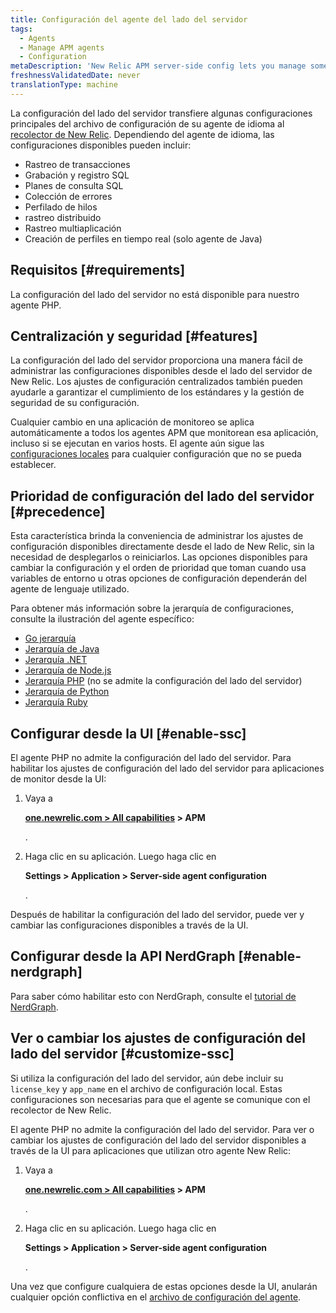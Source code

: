 ```yaml
---
title: Configuración del agente del lado del servidor
tags:
  - Agents
  - Manage APM agents
  - Configuration
metaDescription: 'New Relic APM server-side config lets you manage some agent settings from the New Relic side, instead of the agent config file.'
freshnessValidatedDate: never
translationType: machine
---
```


La configuración del lado del servidor transfiere algunas configuraciones principales del archivo de configuración de su agente de idioma al [recolector de New Relic](/docs/accounts-partnerships/education/getting-started-new-relic/glossary#collector). Dependiendo del agente de idioma, las configuraciones disponibles pueden incluir:

* Rastreo de transacciones
* Grabación y registro SQL
* Planes de consulta SQL
* Colección de errores
* Perfilado de hilos
* rastreo distribuido
* Rastreo multiaplicación
* Creación de perfiles en tiempo real (solo agente de Java)

## Requisitos [#requirements]

La configuración del lado del servidor no está disponible para nuestro agente PHP.

## Centralización y seguridad [#features]

La configuración del lado del servidor proporciona una manera fácil de administrar las configuraciones disponibles desde el lado del servidor de New Relic. Los ajustes de configuración centralizados también pueden ayudarle a garantizar el cumplimiento de los estándares y la gestión de seguridad de su configuración.

Cualquier cambio en una aplicación de monitoreo se aplica automáticamente a todos los agentes APM que monitorean esa aplicación, incluso si se ejecutan en varios hosts. El agente aún sigue las [configuraciones locales](/docs/agents/manage-apm-agents/configuration/configure-agent) para cualquier configuración que no se pueda establecer.

## Prioridad de configuración del lado del servidor [#precedence]

Esta característica brinda la conveniencia de administrar los ajustes de configuración disponibles directamente desde el lado de New Relic, sin la necesidad de desplegarlos o reiniciarlos. Las opciones disponibles para cambiar la configuración y el orden de prioridad que toman cuando usa variables de entorno u otras opciones de configuración dependerán del agente de lenguaje utilizado.

Para obtener más información sobre la jerarquía de configuraciones, consulte la ilustración del agente específico:

* [Go jerarquía](/docs/agents/go-agent/instrumentation/go-agent-configuration#options)
* [Jerarquía de Java](/docs/agents/java-agent/configuration/java-agent-configuration-config-file#config-options-precedence)
* [Jerarquía .NET](/docs/agents/net-agent/installation-configuration/net-agent-configuration#config-options-precedence)
* [Jerarquía de Node.js](/docs/agents/nodejs-agent/installation-configuration/configuring-nodejs#hierarchy)
* [Jerarquía PHP](/docs/agents/php-agent/configuration/php-agent-configuration#config-options-precedence) (no se admite la configuración del lado del servidor)
* [Jerarquía de Python](/docs/agents/python-agent/installation-configuration/python-agent-configuration#options)
* [Jerarquía Ruby](/docs/agents/ruby-agent/installation-configuration/ruby-agent-configuration#Options)

## Configurar desde la UI [#enable-ssc]

El agente PHP no admite la configuración del lado del servidor. Para habilitar los ajustes de configuración del lado del servidor para aplicaciones de monitor desde la UI:

1. Vaya a

   <DNT>**[one.newrelic.com > All capabilities](https://one.newrelic.com/all-capabilities) > APM**</DNT>

   .

2. Haga clic en su aplicación. Luego haga clic en

   <DNT>**Settings > Application > Server-side agent configuration**</DNT>

   .

Después de habilitar la configuración del lado del servidor, puede ver y cambiar las configuraciones disponibles a través de la UI.

## Configurar desde la API NerdGraph [#enable-nerdgraph]

Para saber cómo habilitar esto con NerdGraph, consulte el [tutorial de NerdGraph](/docs/apis/nerdgraph/examples/apm-config-nerdgraph).

## Ver o cambiar los ajustes de configuración del lado del servidor [#customize-ssc]

Si utiliza la configuración del lado del servidor, aún debe incluir su `license_key` y `app_name` en el archivo de configuración local. Estas configuraciones son necesarias para que el agente se comunique con el recolector de New Relic.

El agente PHP no admite la configuración del lado del servidor. Para ver o cambiar los ajustes de configuración del lado del servidor disponibles a través de la UI para aplicaciones que utilizan otro agente New Relic:

1. Vaya a

   <DNT>**[one.newrelic.com > All capabilities](https://one.newrelic.com/all-capabilities) > APM**</DNT>

   .

2. Haga clic en su aplicación. Luego haga clic en

   <DNT>**Settings > Application > Server-side agent configuration**</DNT>

   .

Una vez que configure cualquiera de estas opciones desde la UI, anularán cualquier opción conflictiva en el [archivo de configuración del agente](#precedence).